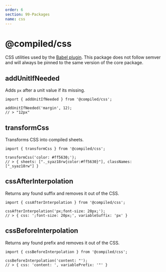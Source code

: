 ```yaml
---
order: 6
section: 99-Packages
name: css
---
```


# @compiled/css

CSS utilities used by the [Babel plugin](/pkg-babel-plugin).
This package does not follow semver and will always be pinned to the same version of the core package.

## addUnitIfNeeded

Adds `px` after a unit value if its missing.

```tsx
import { addUnitIfNeeded } from '@compiled/css';

addUnitIfNeeded('margin', 12);
// > "12px"
```

## transformCss

Transforms CSS into compiled sheets.

```tsx
import { transformCss } from '@compiled/css';

transformCss('color: #ff5630;');
// > { sheets: ["._syaz18rw{color:#ff5630}"], classNames: ["_syaz18rw"] }
```

## cssAfterInterpolation

Returns any found suffix and removes it out of the CSS.

```tsx
import { cssAfterInterpolation } from '@compiled/css';

cssAfterInterpolation('px;font-size: 20px;');
// > { css: ';font-size: 20px;', variableSuffix: 'px' }
```

## cssBeforeInterpolation

Returns any found prefix and removes it out of the CSS.

```tsx
import { cssBeforeInterpolation } from '@compiled/css';

cssBeforeInterpolation('content: "');
// > { css: 'content: ', variablePrefix: '"' }
```
